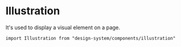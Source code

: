 

<Meta of={Stories} />

# Illustration

It's used to display a visual element on a page.

`import Illustration from "design-system/components/illustration"`

<Canvas of={Stories.Overview} />

<ArgTypes />
